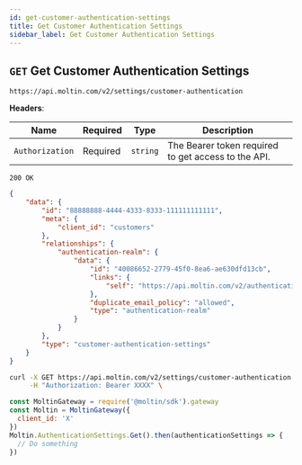 ```yaml
---
id: get-customer-authentication-settings
title: Get Customer Authentication Settings
sidebar_label: Get Customer Authentication Settings
---
```


## `GET` Get Customer Authentication Settings

```http
https://api.moltin.com/v2/settings/customer-authentication
```

<!--DOCUSAURUS_CODE_TABS-->

<!-- Request -->

**Headers**:

| Name | Required | Type | Description |
| --- | --- | --- | --- |
| `Authorization` | Required | `string` | The Bearer token required to get access to the API. |


<!-- Response -->

`200 OK`


```json
{
    "data": {
        "id": "88888888-4444-4333-8333-111111111111",
        "meta": {
            "client_id": "customers"
        },
        "relationships": {
            "authentication-realm": {
                "data": {
                    "id": "40086652-2779-45f0-8ea6-ae630dfd13cb",
                    "links": {
                        "self": "https://api.moltin.com/v2/authentication-realms/40086652-2779-45f0-8ea6-ae630dfd13cb"
                    },
                    "duplicate_email_policy": "allowed",
                    "type": "authentication-realm"
                }
            }
        },
        "type": "customer-authentication-settings"
    }
}
```

<!--END_DOCUSAURUS_CODE_TABS-->

<!--DOCUSAURUS_CODE_TABS-->

<!--cURL-->

```bash
curl -X GET https://api.moltin.com/v2/settings/customer-authentication \
     -H "Authorization: Bearer XXXX" \
```

<!--JavaScript SDK-->

```javascript
const MoltinGateway = require('@moltin/sdk').gateway
const Moltin = MoltinGateway({
  client_id: 'X'
})
Moltin.AuthenticationSettings.Get().then(authenticationSettings => {
  // Do something
})
```

<!--END_DOCUSAURUS_CODE_TABS-->
